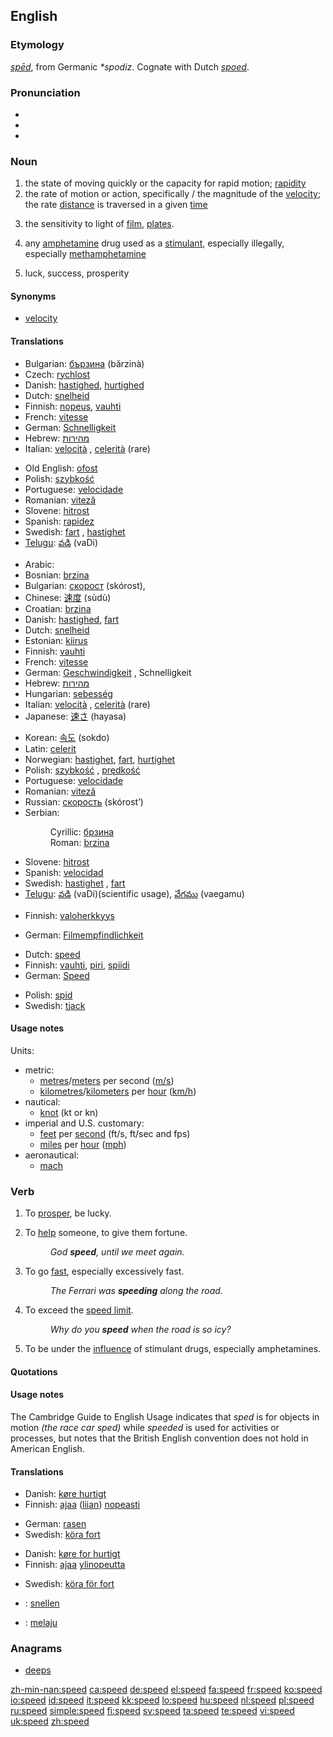 {{wikipedia|dab=speed (disambiguation)|speed}}
==English==

===Etymology===
{{etyl|ang}} ''[[sped#Old English|spēd]]'', from Germanic ''*spodiz''.  Cognate with Dutch ''[[spoed]]''.

===Pronunciation===
* {{IPA|/spiːd/}}
* {{audio|en-us-speed.ogg|Audio (US)}}
* {{rhymes|iːd}}

===Noun===
{{en-noun}}

# the state of moving quickly or the capacity for rapid motion; [[rapidity]]
# the rate of motion or action, specifically {{math}}/{{physics}} the magnitude of the [[velocity]]; the rate [[distance]] is traversed in a given [[time]]
# {{photography}} the sensitivity to light of [[film]], [[plates]].  <!--, etc.; [[shutter speed]] -->
# {{slang}} any [[amphetamine]] drug used as a [[stimulant]], especially illegally, especially [[methamphetamine]]
# {{archaic}} luck, success, prosperity

====Synonyms====
* [[velocity]]

====Translations====
{{trans-top|rapidity}}
* Bulgarian: [[бързина]] (bărzinà) {{f}}
* Czech: [[rychlost]] {{f}}
* Danish: [[hastighed]], [[hurtighed]]
* Dutch: [[snelheid]] {{f}}
* Finnish: [[nopeus]], [[vauhti]]
* French: [[vitesse]] {{f}}
* German: [[Schnelligkeit]] {{f}}
* Hebrew: [[מהירות]] {{f}}
* Italian: [[velocità]] {{f}}, [[celerità]] {{f}}(rare)
{{trans-mid}}
* Old English: [[ofost]] {{f}}
* Polish: [[szybkość]] {{f}}
* Portuguese: [[velocidade]] {{f}}
* Romanian: [[viteză]] {{f}}
* Slovene: [[hitrost]] {{f}}
* Spanish: [[rapidez]] {{f}}
* Swedish: [[fart]] {{c}}, [[hastighet]] {{c}}
* [[Telugu]]: [[వడి]] (vaDi)
{{trans-bottom}}

{{trans-top|rate of motion}}
* Arabic: {{Arab|[[سرعة]]}} {{unicode|(súrʕa)}} {{f}}
* Bosnian: [[brzina#Bosnian|brzina]] {{f}}
* Bulgarian: [[скорост]] (skórost), {{f}}
* Chinese: [[速度]] (sùdù)
* Croatian: [[brzina#Croatian|brzina]] {{f}}
* Danish: [[hastighed]], [[fart]]
* Dutch: [[snelheid]] {{f}}
* Estonian: [[kiirus]]
* Finnish: [[vauhti]]
* French: [[vitesse]] {{f}}
* German: [[Geschwindigkeit]] {{f}}, Schnelligkeit {{f}}
* Hebrew: [[מהירות]] {{f}}
* Hungarian: [[sebesség]]
* Italian: [[velocità]] {{f}}, [[celerità]] {{f}} (rare)
* Japanese: [[速さ]] (hayasa)
{{trans-mid}}
* Korean: [[속도]] (sokdo)
* Latin: [[celerit]]
* Norwegian: [[hastighet]], [[fart]], [[hurtighet]]
* Polish: [[szybkość]] {{f}}, [[prędkość]] {{f}}
* Portuguese: [[velocidade]] {{f}}
* Romanian: [[viteză]] {{f}}
* Russian: [[скорость]] (skórost’) {{f}}
* Serbian:
*: Cyrillic: [[брзина#Serbian|брзина]] {{f}}
*: Roman: [[brzina#Serbian|brzina]]   {{f}}
* Slovene: [[hitrost]] {{f}}
* Spanish: [[velocidad]] {{f}}
* Swedish: [[hastighet]] {{c}}, [[fart]] {{c}}
* [[Telugu]]: [[వడి]] (vaDi)(scientific usage), [[వేగము]] (vaegamu)
{{trans-bottom}}

{{trans-top|photographic speed}}
* Finnish: [[valoherkkyys]]
{{trans-mid}}
* German: [[Filmempfindlichkeit]] {{f}}
{{trans-bottom}}

{{trans-top|slang: methamphetamine}}
* Dutch: [[speed#Dutch|speed]]
* Finnish: [[vauhti]], [[piri]], [[spiidi]]
* German: [[Speed]] {{n}}
{{trans-mid}}
* Polish: {{slang}} [[spid]] {{m}}
* Swedish: [[tjack]] {{c}}
{{trans-bottom}}

{{trans-see|[[luck]], [[success]], [[prosperity]]}}

====Usage notes====
Units:
* metric:
** [[metre]]s/[[meter]]s per second ([[m/s]])
** [[kilometre]]s/[[kilometer]]s per [[hour]] ([[km/h]])
* nautical:
** [[knot]] (kt or kn)
* imperial and U.S. customary:
** [[foot|feet]] per [[second]] (ft/s, ft/sec and fps)
** [[mile]]s per [[hour]] ([[mph]])
* aeronautical:
** [[mach]]

===Verb===
{{en-verb|speeds|speeding|'''[[sped]] '''or''' [[speeded]]'''}}

# {{context|archaic|intransitive}} To [[prosper]], be lucky.
# {{context|archaic|transitive}} To [[help]] someone, to give them fortune.
#: ''God '''speed''', until we meet again.''
# To go [[fast]], especially excessively fast.
#: ''The Ferrari was '''speeding''' along the road.''
# To exceed the [[speed limit]].
#: ''Why do you '''speed''' when the road is so icy?''
# {{slang}} To be under the [[influence]] of stimulant drugs, especially amphetamines.

====Quotations====
{{seeCites}}

====Usage notes====
The Cambridge Guide to English Usage indicates that ''sped'' is for objects in motion ''(the race car sped)'' while ''speeded'' is used for activities or processes, but notes that the British English convention does not hold in American English.  <!--Sped is the only correct form in American English, but additional references are still needed for that...rfv?  Also, should ''speeded'' be only listed as a related term to [[sped]] but not linked here at all?-->

====Translations====
{{trans-top|to go fast}}
* Danish: [[køre hurtigt]]
* Finnish: [[ajaa]] ([[liian]]) [[nopea|nopeasti]]
{{trans-mid}}
* German: [[rasen]]
* Swedish: [[köra fort]]
{{trans-bottom}}

{{trans-top|to exceed speed limit}}
* Danish: [[køre for hurtigt]]
* Finnish: [[ajaa]] [[ylinopeus|ylinopeutta]]
{{trans-mid}}
* Swedish: [[köra för fort]]
{{trans-bottom}}

{{checktrans}}
<!--added {{ttbc}}s here.-->
{{trans-top|translations to be checked}}
* {{ttbc|Dutch}}: [[snellen]]
{{trans-mid}}
* {{ttbc|Indonesian}}: [[laju|melaju]]
{{trans-bottom}}

===Anagrams===
* [[deeps]]

[[zh-min-nan:speed]]
[[ca:speed]]
[[de:speed]]
[[el:speed]]
[[fa:speed]]
[[fr:speed]]
[[ko:speed]]
[[io:speed]]
[[id:speed]]
[[it:speed]]
[[kk:speed]]
[[lo:speed]]
[[hu:speed]]
[[nl:speed]]
[[pl:speed]]
[[ru:speed]]
[[simple:speed]]
[[fi:speed]]
[[sv:speed]]
[[ta:speed]]
[[te:speed]]
[[vi:speed]]
[[uk:speed]]
[[zh:speed]]